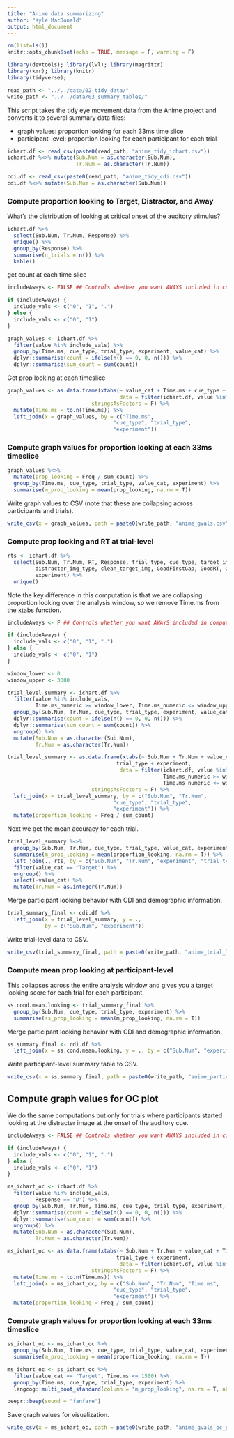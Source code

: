 ```yaml
---
title: "Anime data summarizing"
author: "Kyle MacDonald"
output: html_document
---
```


```r
rm(list=ls())
knitr::opts_chunk$set(echo = TRUE, message = F, warning = F)
```

```r
library(devtools); library(lwl); library(magrittr)
library(kmr); library(knitr)
library(tidyverse);
```

```r
read_path <- "../../data/02_tidy_data/"
write_path <- "../../data/03_summary_tables/"
```

This script takes the tidy eye movement data from the Anime project and converts it to several summary data files: 

  * graph values: proportion looking for each 33ms time slice
  * participant-level: proportion looking for each participant for each trial

```r
ichart.df <- read_csv(paste0(read_path, "anime_tidy_ichart.csv"))
ichart.df %<>% mutate(Sub.Num = as.character(Sub.Num),
                      Tr.Num = as.character(Tr.Num))

cdi.df <- read_csv(paste0(read_path, "anime_tidy_cdi.csv"))
cdi.df %<>% mutate(Sub.Num = as.character(Sub.Num))
```

### Compute proportion looking to Target, Distractor, and Away 

What's the distribution of looking at critical onset of the auditory stimulus?

```r
ichart.df %>% 
  select(Sub.Num, Tr.Num, Response) %>% 
  unique() %>% 
  group_by(Response) %>% 
  summarise(n_trials = n()) %>% 
  kable()
```

get count at each time slice

```r
includeAways <- FALSE ## Controls whether you want AWAYS included in computation

if (includeAways) { 
  include_vals <- c("0", "1", ".")
} else {
  include_vals <- c("0", "1")
}

graph_values <- ichart.df %>% 
  filter(value %in% include_vals) %>%  
  group_by(Time.ms, cue_type, trial_type, experiment, value_cat) %>% 
  dplyr::summarise(count = ifelse(n() == 0, 0, n())) %>% 
  dplyr::summarise(sum_count = sum(count))
```

Get prop looking at each timeslice

```r
graph_values <- as.data.frame(xtabs(~ value_cat + Time.ms + cue_type + trial_type + experiment, 
                                    data = filter(ichart.df, value %in% include_vals)),
                           stringsAsFactors = F) %>% 
  mutate(Time.ms = to.n(Time.ms)) %>% 
  left_join(x = graph_values, by = c("Time.ms", 
                                  "cue_type", "trial_type", 
                                  "experiment")) 
```

### Compute graph values for proportion looking at each 33ms timeslice

```r
graph_values %<>% 
  mutate(prop_looking = Freq / sum_count) %>% 
  group_by(Time.ms, cue_type, trial_type, value_cat, experiment) %>% 
  summarise(m_prop_looking = mean(prop_looking, na.rm = T)) 
```

Write graph values to CSV (note that these are collapsing across participants and trials).

```r
write_csv(x = graph_values, path = paste0(write_path, "anime_gvals.csv"))
```

### Compute prop looking and RT at trial-level

```r
rts <- ichart.df %>% 
  select(Sub.Num, Tr.Num, RT, Response, trial_type, cue_type, target_img_type, 
         distracter_img_type, clean_target_img, GoodFirstGap, GoodRT, GoodLongestGap, 
         experiment) %>% 
  unique()
```

Note the key difference in this computation is that we are collapsing proportion looking over the analysis window, so we remove Time.ms from the xtabs function.

```r
includeAways <- F ## Controls whether you want AWAYS included in computation

if (includeAways) { 
  include_vals <- c("0", "1", ".")
} else {
  include_vals <- c("0", "1")
}

window_lower <- 0
window_upper <- 3000
```


```r
trial_level_summary <- ichart.df %>% 
  filter(value %in% include_vals,
         Time.ms_numeric >= window_lower, Time.ms_numeric <= window_upper) %>%  
  group_by(Sub.Num, Tr.Num, cue_type, trial_type, experiment, value_cat) %>% 
  dplyr::summarise(count = ifelse(n() == 0, 0, n())) %>% 
  dplyr::summarise(sum_count = sum(count)) %>% 
  ungroup() %>% 
  mutate(Sub.Num = as.character(Sub.Num),
         Tr.Num = as.character(Tr.Num))

trial_level_summary <- as.data.frame(xtabs(~ Sub.Num + Tr.Num + value_cat  + cue_type + 
                                   trial_type + experiment, 
                                    data = filter(ichart.df, value %in% include_vals,
                                                  Time.ms_numeric >= window_lower, 
                                                  Time.ms_numeric <= window_upper)),
                           stringsAsFactors = F) %>% 
  left_join(x = trial_level_summary, by = c("Sub.Num", "Tr.Num", 
                                  "cue_type", "trial_type", 
                                  "experiment")) %>% 
  mutate(proportion_looking = Freq / sum_count)
```

Next we get the mean accuracy for each trial.

```r
trial_level_summary %<>% 
  group_by(Sub.Num, Tr.Num, cue_type, trial_type, value_cat, experiment) %>% 
  summarise(m_prop_looking = mean(proportion_looking, na.rm = T)) %>% 
  left_join(., rts, by = c("Sub.Num", "Tr.Num", "experiment", "trial_type", "cue_type")) %>% 
  filter(value_cat == "Target") %>% 
  ungroup() %>% 
  select(-value_cat) %>% 
  mutate(Tr.Num = as.integer(Tr.Num))
```

Merge participant looking behavior with CDI and demographic information.

```r
trial_summary_final <- cdi.df %>% 
  left_join(x = trial_level_summary, y = ., 
            by = c("Sub.Num", "experiment"))
```

Write trial-level data to CSV.

```r
write_csv(trial_summary_final, path = paste0(write_path, "anime_trial_level.csv"))
```

### Compute mean prop looking at participant-level

This collapses across the entire analysis window and gives you a target looking score for each trial for each participant.

```r
ss.cond.mean.looking <- trial_summary_final %>% 
  group_by(Sub.Num, cue_type, trial_type, experiment) %>% 
  summarise(ss_prop_looking = mean(m_prop_looking, na.rm = T)) 
```

Merge participant looking behavior with CDI and demographic information.

```r
ss.summary.final <- cdi.df %>% 
  left_join(x = ss.cond.mean.looking, y = ., by = c("Sub.Num", "experiment"))
```

Write participant-level summary table to CSV.

```r
write_csv(x = ss.summary.final, path = paste0(write_path, "anime_participant_level.csv"))
```

## Compute graph values for OC plot

We do the same computations but only for trials where participants started looking at the distracter image at the onset of the auditory cue. 

```r
includeAways <- FALSE ## Controls whether you want AWAYS included in computation

if (includeAways) { 
  include_vals <- c("0", "1", ".")
} else {
  include_vals <- c("0", "1")
}

ms_ichart_oc <- ichart.df %>% 
  filter(value %in% include_vals, 
         Response == "D") %>%  
  group_by(Sub.Num, Tr.Num, Time.ms, cue_type, trial_type, experiment, value_cat) %>% 
  dplyr::summarise(count = ifelse(n() == 0, 0, n())) %>% 
  dplyr::summarise(sum_count = sum(count)) %>% 
  ungroup() %>% 
  mutate(Sub.Num = as.character(Sub.Num),
         Tr.Num = as.character(Tr.Num))
```

```r
ms_ichart_oc <- as.data.frame(xtabs(~ Sub.Num + Tr.Num + value_cat + Time.ms + cue_type + 
                                   trial_type + experiment, 
                                    data = filter(ichart.df, value %in% include_vals)),
                           stringsAsFactors = F) %>% 
  mutate(Time.ms = to.n(Time.ms)) %>% 
  left_join(x = ms_ichart_oc, by = c("Sub.Num", "Tr.Num", "Time.ms", 
                                  "cue_type", "trial_type", 
                                  "experiment")) %>% 
  mutate(proportion_looking = Freq / sum_count)
```

### Compute graph values for proportion looking at each 33ms timeslice

```r
ss_ichart_oc <- ms_ichart_oc %>% 
  group_by(Sub.Num, Time.ms, cue_type, trial_type, value_cat, experiment) %>% 
  summarise(m_prop_looking = mean(proportion_looking, na.rm = T)) 

ms_ichart_oc <- ss_ichart_oc %>% 
  filter(value_cat == "Target", Time.ms <= 1500) %>% 
  group_by(Time.ms, cue_type, trial_type, experiment) %>% 
  langcog::multi_boot_standard(column = "m_prop_looking", na.rm = T, nboot = 500)

beepr::beep(sound = "fanfare")
```

Save graph values for visualization.

```r
write_csv(x = ms_ichart_oc, path = paste0(write_path, "anime_gvals_oc_plot.csv"))
```